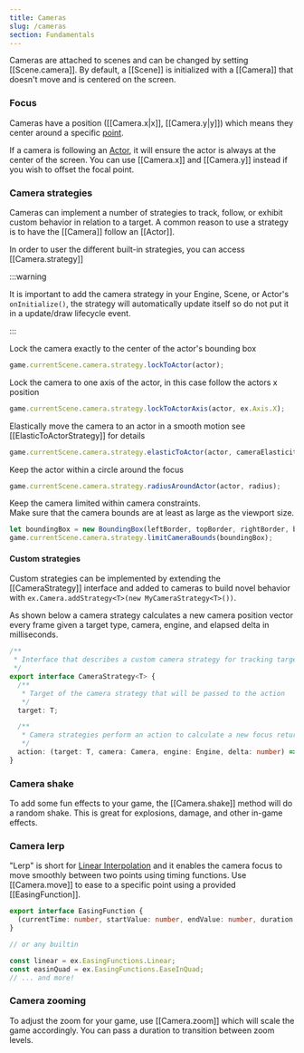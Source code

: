 ```yaml
---
title: Cameras
slug: /cameras
section: Fundamentals
---
```


Cameras are attached to scenes and can be changed by
setting [[Scene.camera]]. By default, a [[Scene]] is initialized with a
[[Camera]] that doesn't move and is centered on the screen.

### Focus

Cameras have a position ([[Camera.x|x]], [[Camera.y|y]]) which means they center around a specific
[point](/docs/math#vectors).

If a camera is following an [Actor](/docs/actors), it will ensure the actor is always at the
center of the screen. You can use [[Camera.x]] and [[Camera.y]] instead if you wish to
offset the focal point.

### Camera strategies

Cameras can implement a number of strategies to track, follow, or exhibit custom behavior in relation to a target. A common reason to use a
strategy is to have the [[Camera]] follow an [[Actor]].

In order to user the different built-in strategies, you can access [[Camera.strategy]]

:::warning

It is important to add the camera strategy in your Engine, Scene, or Actor's `onInitialize()`, the strategy will automatically update itself so do not put it in a update/draw lifecycle event.

:::

Lock the camera exactly to the center of the actor's bounding box

```typescript
game.currentScene.camera.strategy.lockToActor(actor);
```

Lock the camera to one axis of the actor, in this case follow the actors x position

```typescript
game.currentScene.camera.strategy.lockToActorAxis(actor, ex.Axis.X);
```

Elastically move the camera to an actor in a smooth motion see [[ElasticToActorStrategy]] for details

```typescript
game.currentScene.camera.strategy.elasticToActor(actor, cameraElasticity, cameraFriction);
```

Keep the actor within a circle around the focus

```typescript
game.currentScene.camera.strategy.radiusAroundActor(actor, radius);
```

Keep the camera limited within camera constraints.  
Make sure that the camera bounds are at least as large as the viewport size.

```typescript
let boundingBox = new BoundingBox(leftBorder, topBorder, rightBorder, bottomBorder);
game.currentScene.camera.strategy.limitCameraBounds(boundingBox);
```

#### Custom strategies

Custom strategies can be implemented by extending the [[CameraStrategy]] interface and added to cameras to build novel behavior with `ex.Camera.addStrategy<T>(new MyCameraStrategy<T>())`.

As shown below a camera strategy calculates a new camera position vector every frame given a target type, camera, engine, and elapsed delta in milliseconds.

```typescript
/**
 * Interface that describes a custom camera strategy for tracking targets
 */
export interface CameraStrategy<T> {
  /**
   * Target of the camera strategy that will be passed to the action
   */
  target: T;

  /**
   * Camera strategies perform an action to calculate a new focus returned out of the strategy
   */
  action: (target: T, camera: Camera, engine: Engine, delta: number) => Vector;
}
```

### Camera shake

To add some fun effects to your game, the [[Camera.shake]] method
will do a random shake. This is great for explosions, damage, and other
in-game effects.

### Camera lerp

"Lerp" is short for [Linear Interpolation](http://en.wikipedia.org/wiki/Linear_interpolation)
and it enables the camera focus to move smoothly between two points using timing functions.
Use [[Camera.move]] to ease to a specific point using a provided [[EasingFunction]].

```typescript
export interface EasingFunction {
  (currentTime: number, startValue: number, endValue: number, duration: number): number;
}

// or any builtin

const linear = ex.EasingFunctions.Linear;
const easinQuad = ex.EasingFunctions.EaseInQuad;
// ... and more!

```

### Camera zooming

To adjust the zoom for your game, use [[Camera.zoom]] which will scale the
game accordingly. You can pass a duration to transition between zoom levels.

